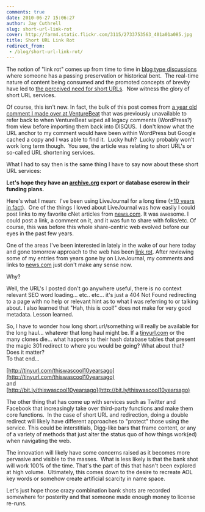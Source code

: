 ```yaml
---
comments: true
date: 2010-06-27 15:06:27
author: Jay Cuthrell
slug: short-url-link-rot
cover: http://farm4.static.flickr.com/3115/2733753563_401a01a085.jpg
title: Short URL Link Rot
redirect_from:
 - /blog/short-url-link-rot/
---
```







The notion of "link rot" comes up from  time to time in [blog type discussions](http://www.google.com/buzz/dclinton/JKoWPTAAyvw/More-thoughts-on-URL-shorteners-This-post-explores) where someone has a passing  preservation or historical bent﻿.  The real-time nature of content being consumed and the promoted concepts of brevity have led to [the perceived need for short URLs](http://marktrapp.com/blog/2009/04/04/url-shorteners-are-playing-fire).  Now witness the glory of short URL services.




Of course, this isn't new.  In fact, the bulk of this post comes from [a year old comment I made over at VentureBeat](http://venturebeat.com/2009/03/30/bitly-nabs-cash-gives-tinyurl-a-run-for-its-money/#comment-7650716) that was previously unavailable to refer back to when VentureBeat wiped all legacy comments (WordPress?) from view before importing them back into DISQUS.  I don't know what the URL anchor to my comment would have been within WordPress but Google cached a copy and I was able to find it.  Lucky huh?  Lucky probably won't work long term though.  You see, the article was relating to short URL's or so-called URL shortening services.




What I had to say then is the same thing I have to say now about these short URL services:




**Let's hope they have an [archive.org](http://archive.org) export or database escrow in their funding plans.**




Here's what I  mean:  I've been using LiveJournal for a long time ([+10 years in fact](http://fudge.org/10-years-of-livejournal/)).  One  of the things I loved about LiveJournal was how easily I could post  links to my favorite cNet articles from [news.com](http://news.com).  It was awesome.  I could post a link, a  comment on it, and it was fun to share with folks/etc.  Of course, this was  before this whole share-centric web evolved before our eyes in the past  few years.  
  
One of the areas I've been interested in lately in the  wake of our here today and gone tomorrow approach to the web has been  [link rot](http://en.wikipedia.org/wiki/Link_rot).  After reviewing some of my entries from years gone by on  LiveJournal, my comments and links to [news.com](http://news.com) just don't make any sense now.




Why?




Well, the URL's I posted don't go anywhere useful, there is no context  relevant SEO word loading... etc.. etc... it's just a 404 Not Found  redirecting to a page with no help or relevant hint as to what I was  referring to or talking about.  I also learned that "Hah, this is cool!"  does not make for very good metadata.  Lesson learned.  
  
So, I  have to wonder how long short.url/something will really be available for  the long haul... whatever that long haul might be.  If a [tinyurl.com](http://tinyurl.com) or the many  clones die... what happens to their hash database tables that present  the magic 301 redirect to where you would be going?  What about that?   Does it matter?  
To that end...  
  
[http://tinyurl.com/thiswascool10yearsago](http://tinyurl.com/thiswascool10yearsago)  
and  
[http://bit.ly/thiswascool10yearsago](http://bit.ly/thiswascool10yearsago)









The other thing that has come up with services such as Twitter and Facebook that increasingly take over third-party functions and make them core functions.  In the case of short URL and redirection, doing a double redirect will likely have different approaches to "protect" those using the service. This could be interstitials, Digg-like bars that frame content, or any of a variety of methods that just alter the status quo of how things work(ed) when navigating the web.




The innovation will likely have some concerns raised as it becomes more pervasive and visible to the masses.  What is less likely is that the bank shot will work 100% of the time. That's the part of this that hasn't been explored at high volume.  Ultimately, this comes down to the desire to recreate AOL key words or somehow create artificial scarcity in name space.




Let's just hope those crazy combination bank shots are recorded somewhere for posterity and that someone made enough money to license re-runs.




